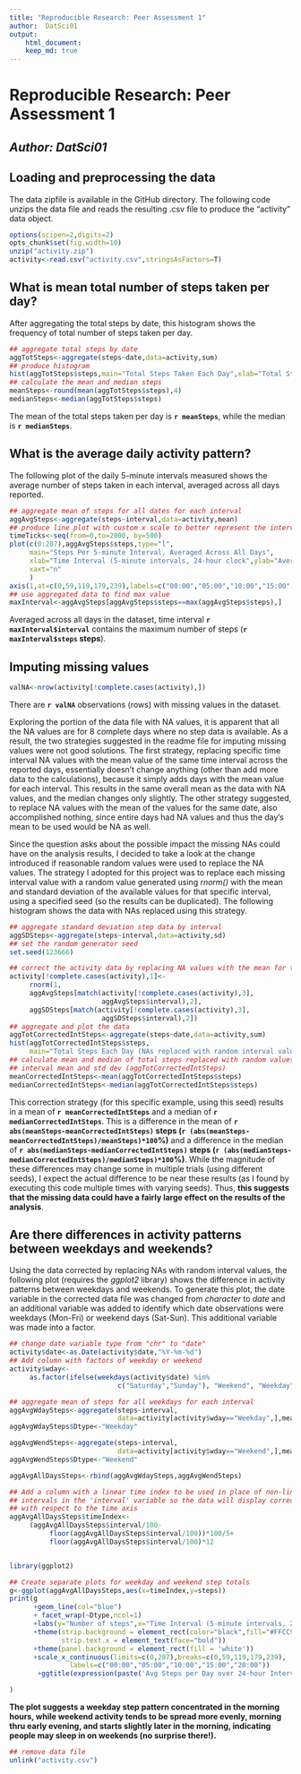 ```yaml
---
title: "Reproducible Research: Peer Assessment 1"
author:  DatSci01
output: 
    html_document:
    keep_md: true
---
```

  
# Reproducible Research: Peer Assessment 1
## ***Author:  DatSci01***

## Loading and preprocessing the data

The data zipfile is available in the GitHub directory. The following code unzips the data file and reads the resulting .csv file to produce the "activity" data object.

```r
options(scipen=2,digits=2)
opts_chunk$set(fig.width=10)
unzip("activity.zip")
activity<-read.csv("activity.csv",stringsAsFactors=T)
```

## What is mean total number of steps taken per day?

After aggregating the total steps by date, this histogram shows the frequency of total number of steps taken per day.

```r
## aggregate total steps by date
aggTotSteps<-aggregate(steps~date,data=activity,sum)
## produce histogram
hist(aggTotSteps$steps,main="Total Steps Taken Each Day",xlab="Total Steps")
## calculate the mean and median steps
meanSteps<-round(mean(aggTotSteps$steps),4)
medianSteps<-median(aggTotSteps$steps)
```
The mean of the total steps taken per day is **`r meanSteps`**, while the median is **`r medianSteps`**.

## What is the average daily activity pattern?
The following plot of the daily 5-minute intervals measured shows the average number of steps taken in each interval, averaged across all days reported.

```r
## aggregate mean of steps for all dates for each interval
aggAvgSteps<-aggregate(steps~interval,data=activity,mean)
## produce line plot with custom x scale to better represent the intervals
timeTicks<-seq(from=0,to=2000, by=500)
plot(c(0:287),aggAvgSteps$steps,type="l",
     main="Steps Per 5-minute Interval, Averaged Across All Days",
     xlab="Time Interval (5-minute intervals, 24-hour clock",ylab="Average Steps",
     xaxt="n"
     )
axis(1,at=c(0,59,119,179,239),labels=c("00:00","05:00","10:00","15:00","20:00"))
## use aggregated data to find max value
maxInterval<-aggAvgSteps[aggAvgSteps$steps==max(aggAvgSteps$steps),]
```
Averaged across all days in the dataset, time interval **`r maxInterval$interval`** contains the maximum number of steps (**`r maxInterval$steps` steps**).

## Imputing missing values
```r
valNA<-nrow(activity[!complete.cases(activity),])
```
There are **`r valNA`** observations (rows) with missing values in the dataset.

Exploring the portion of the data file with NA values, it is apparent that all the NA values are for 8 complete days where no step data is available. As a result, the two strategies suggested in the readme file for imputing missing values were not good solutions. The first strategy, replacing specific time interval NA values with the mean value of the same time interval across the reported days, essentially doesn't change anything (other than add more data to the calculations), because it simply adds days with the mean value for each interval. This results in the same overall mean as the data with NA values, and the median changes only slightly. The other strategy suggested, to replace NA values with the mean of the values for the same date, also accomplished nothing, since entire days had NA values and thus the day's mean to be used would be NA as well.  

Since the question asks about the possible impact the missing NAs could have on the analysis results, I decided to take a look at the change introduced if reasonable random values were used to replace the NA values. The strategy I adopted for this project was to replace each missing interval value with a random value generated using *rnorm()* with the mean and standard deviation of the available values for that specific interval, using a specified seed (so the results can be duplicated). The following histogram shows the data with NAs replaced using this strategy.
```r

## aggregate standard deviation step data by interval
aggSDSteps<-aggregate(steps~interval,data=activity,sd)
## set the random generator seed
set.seed(123666)

## correct the activity data by replacing NA values with the mean for the interval
activity[!complete.cases(activity),1]<-
     rnorm(1,
     aggAvgSteps[match(activity[!complete.cases(activity),3],
                       aggAvgSteps$interval),2],
     aggSDSteps[match(activity[!complete.cases(activity),3],
                       aggSDSteps$interval),2])
## aggregate and plot the data     
aggTotCorrectedIntSteps<-aggregate(steps~date,data=activity,sum)
hist(aggTotCorrectedIntSteps$steps,
     main="Total Steps Each Day (NAs replaced with random interval value)",xlab="Total Steps")
## calculate mean and median of total steps replaced with random values based on the
## interval mean and std dev (aggTotCorrectedIntSteps)
meanCorrectedIntSteps<-mean(aggTotCorrectedIntSteps$steps)
medianCorrectedIntSteps<-median(aggTotCorrectedIntSteps$steps)
```
This correction strategy (for this specific example, using this seed) results in a mean of **`r meanCorrectedIntSteps`** and a median of **`r medianCorrectedIntSteps`**. This is a difference in the mean of **`r abs(meanSteps-meanCorrectedIntSteps)` steps (`r (abs(meanSteps-meanCorrectedIntSteps)/meanSteps)*100`%)** and a difference in the median of **`r abs(medianSteps-medianCorrectedIntSteps)` steps (`r (abs(medianSteps-medianCorrectedIntSteps)/medianSteps)*100`%)**. While the magnitude of these differences may change some in multiple trials (using different seeds), I expect the actual difference to be near these results (as I found by executing this code multiple times with varying seeds).  Thus, **this suggests that the missing data could have a fairly large effect on the results of the analysis**.


## Are there differences in activity patterns between weekdays and weekends?

Using the data corrected by replacing NAs with random interval values, the following plot (requires the *ggplot2* library) shows the difference in activity patterns between weekdays and weekends. To generate this plot, the date variable in the corrected data file was changed from *character* to *date* and an additional variable was added to identify which date observations were weekdays (Mon-Fri) or weekend days (Sat-Sun). This additional variable was made into a factor.
```r
## change date variable type from "chr" to "date"
activity$date<-as.Date(activity$date,"%Y-%m-%d")
## Add column with factors of weekday or weekend
activity$wday<-
     as.factor(ifelse(weekdays(activity$date) %in% 
                           c("Saturday","Sunday"), "Weekend", "Weekday"))

## aggregate mean of steps for all weekdays for each interval
aggAvgWdaySteps<-aggregate(steps~interval,
                           data=activity[activity$wday=="Weekday",],mean)
aggAvgWdaySteps$Dtype<-"Weekday"

aggAvgWendSteps<-aggregate(steps~interval,
                           data=activity[activity$wday=="Weekend",],mean)
aggAvgWendSteps$Dtype<-"Weekend"

aggAvgAllDaysSteps<-rbind(aggAvgWdaySteps,aggAvgWendSteps)

## Add a column with a linear time index to be used in place of non-linear
## intervals in the 'interval' variable so the data will display correctly
## with respect to the time axis
aggAvgAllDaysSteps$timeIndex<-
     (aggAvgAllDaysSteps$interval/100-
          floor(aggAvgAllDaysSteps$interval/100))*100/5+
          floor(aggAvgAllDaysSteps$interval/100)*12


library(ggplot2)

## Create separate plots for weekday and weekend step totals
g<-ggplot(aggAvgAllDaysSteps,aes(x=timeIndex,y=steps))
print(g
      +geom_line(col="blue") 
      + facet_wrap(~Dtype,ncol=1)
      +labs(y="Number of steps",x="Time Interval (5-minute intervals, 24-hour clock)")
      +theme(strip.background = element_rect(color="black",fill="#FFCC99"),
             strip.text.x = element_text(face="bold"))
      +theme(panel.background = element_rect(fill = 'white'))
      +scale_x_continuous(limits=c(0,287),breaks=c(0,59,119,179,239),
               labels=c("00:00","05:00","10:00","15:00","20:00"))
       +ggtitle(expression(paste('Avg Steps per Day over 24-hour Interval: Weekday vs Weekend')))

)
```

**The plot suggests a weekday step pattern concentrated in the morning hours, while weekend activity tends to be spread more evenly, morning thru early evening, and starts slightly later in the morning, indicating people may sleep in on weekends (no surprise there!).**



```r
## remove data file
unlink("activity.csv")
```
